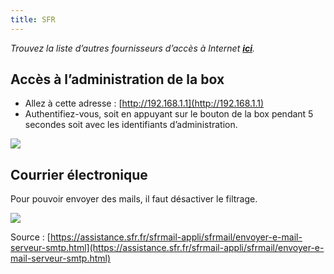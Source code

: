 ```yaml
---
title: SFR
---
```


*Trouvez la liste d’autres fournisseurs d’accès à Internet **[ici](/admin/self_hosting/providers/isp/)**.*

## Accès à l’administration de la box

- Allez à cette adresse : [http://192.168.1.1](http://192.168.1.1)
- Authentifiez-vous, soit en appuyant sur le bouton de la box pendant 5 secondes soit avec les identifiants d’administration.

![](/img/providers/sfr-authentification.png?resize=900)

## Courrier électronique

Pour pouvoir envoyer des mails, il faut désactiver le filtrage.

![](/img/providers/sfr-filtrage.png?resize=600)

Source : [https://assistance.sfr.fr/sfrmail-appli/sfrmail/envoyer-e-mail-serveur-smtp.html](https://assistance.sfr.fr/sfrmail-appli/sfrmail/envoyer-e-mail-serveur-smtp.html)
